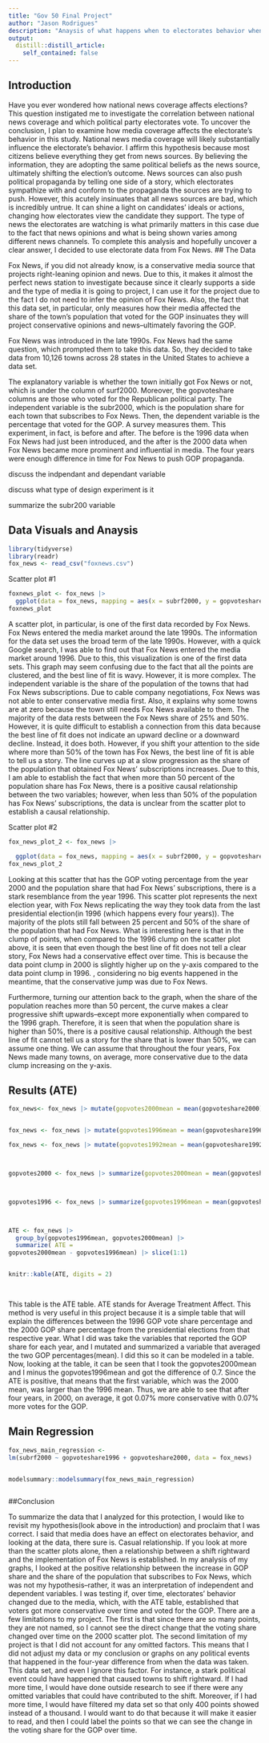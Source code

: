 ```yaml
---
title: "Gov 50 Final Project"
author: "Jason Rodrigues"
description: "Anaysis of what happens when to electorates behavior when Fox News is Introduced"
output:
  distill::distill_article:
    self_contained: false
---
```




## Introduction

  Have you ever wondered how national news coverage affects elections? This question instigated me to investigate the correlation between national news coverage and which political party electorates vote. To uncover the conclusion, I plan to examine how media coverage affects the electorate's behavior in this study. National news media coverage will likely substantially influence the electorate's behavior. I affirm this hypothesis because most citizens believe everything they get from news sources. By believing the information, they are adopting the same political beliefs as the news source, ultimately shifting the election's outcome. News sources can also push political propaganda by telling one side of a story, which electorates sympathize with and conform to the propaganda the sources are trying to push. However, this acutely insinuates that all news sources are bad, which is incredibly untrue. It can shine a light on candidates' ideals or actions, changing how electorates view the candidate they support. The type of news the electorates are watching is what primarily matters in this case due to the fact that news opinions and what is being shown varies among different news channels. To complete this analysis and hopefully uncover a clear answer, I decided to use electorate data from Fox News.
## The Data

   Fox News, if you did not already know, is a conservative media source that projects right-leaning opinion and news. Due to this, it makes it almost the perfect news station to investigate because since it clearly supports a side and the type of media it is going to project, I can use it for the project due to the fact I do not need to infer the opinion of Fox News. Also, the fact that this data set, in particular, only measures how their media affected the share of the town's population that voted for the GOP insinuates they will project conservative opinions and news--ultimately favoring the GOP. 

   Fox News was introduced in the late 1990s. Fox News had the same question, which prompted them to take this data. So, they decided to take data from  10,126 towns across 28 states in the United States to achieve a data set. 

   The explanatory variable is whether the town initially got Fox News or not, which is under the column of surf2000. Moreover, the gopvoteshare columns are those who voted for the Republican political party. The independent variable is the subr2000, which is the population share for each town that subscribes to Fox News. Then, the dependent variable is the percentage that voted for the GOP. A survey measures them. This experiment, in fact, is before and after. The before is the 1996 data when Fox News had just been introduced, and the after is the 2000 data when Fox News became more prominent and influential in media. The four years were enough difference in time for Fox News to push GOP propaganda. 


discuss the indpendant and dependant variable

discuss what type of design experiment is it

summarize the subr200 variable


## Data Visuals and Anaysis  


```r

library(tidyverse)
library(readr)
fox_news <- read_csv("foxnews.csv")

```

Scatter plot #1

```r
foxnews_plot <- fox_news |>
  ggplot(data = fox_news, mapping = aes(x = subrf2000, y = gopvoteshare1996,)) + geom_point(position = "dodge") + labs(x = "Share of those who had Fox News subscriptions", y = "Percent of those that voted the GOP party in 1996", title = "Correlation between Fox News subscription share and GOP voing share", subtitle = "Each point on the scatter plot repersents a town that Fox News collected data from in the 1996s") + geom_smooth() 
foxnews_plot

```

A scatter plot, in particular, is one of the first data recorded by Fox News. Fox News entered the media market around the late 1990s. The information for the data set uses the broad term of the late 1990s. However, with a quick Google search, I was able to find out that Fox News entered the media market around 1996. Due to this, this visualization is one of the first data sets. This graph may seem confusing due to the fact that all the points are clustered, and the best line of fit is wavy. However, it is more complex. The independent variable is the share of the population of the towns that had Fox News subscriptions. Due to cable company negotiations, Fox News was not able to enter conservative media first. Also, it explains why some towns are at zero because the town still needs Fox News available to them. The majority of the data rests between the Fox News share of 25% and 50%. However, it is quite difficult to establish a connection from this data because the best line of fit does not indicate an upward decline or a downward decline. Instead, it does both. However, if you shift your attention to the side where more than 50% of the town has Fox News, the best line of fit is able to tell us a story. The line curves up at a slow progression as the share of the population that obtained Fox News' subscriptions increases. Due to this, I am able to establish the fact that when more than 50 percent of the population share has Fox News, there is a positive causal relationship between the two variables; however, when less than 50% of the population has Fox News' subscriptions, the data is unclear from the scatter plot to establish a causal relationship.





Scatter plot #2

```r
fox_news_plot_2 <- fox_news |>

  ggplot(data = fox_news, mapping = aes(x = subrf2000, y = gopvoteshare2000,)) + geom_point(position = "dodge") + labs(x = "Share of those who had Fox News subscriptions", y = "Percent of those that voted the GOP party in 2000", title = "Correlation between Fox News subscription share and GOP voing share", subtitle = "Each point on the scatter plot repersents a town that Fox News collected data from in the 2000") + geom_smooth() 
fox_news_plot_2
```
Looking at this scatter that has the GOP voting percentage from the year 2000 and the population share that had Fox News' subscriptions, there is a stark resemblance from the year 1996. This scatter plot represents the next election year, with Fox News replicating the way they took data from the last presidential election(in 1996 (which happens every four years)). The majority of the plots still fall between 25 percent and 50% of the share of the population that had Fox News. What is interesting here is that in the clump of points, when compared to the 1996 clump on the scatter plot above, it is seen that even though the best line of fit does not tell a clear story, Fox News had a conservative effect over time. This is because the data point clump in 2000 is slightly higher up on the y-axis compared to the data point clump in 1996. , considering no big events happened in the meantime, that the conservative jump was due to Fox News.

Furthermore, turning our attention back to the graph, when the share of the population reaches more than 50 percent, the curve makes a clear progressive shift upwards--except more exponentially when compared to the 1996 graph. Therefore, it is seen that when the population share is higher than 50%, there is a positive causal relationship. Although the best line of fit cannot tell us a story for the share that is lower than 50%, we can assume one thing. We can assume that throughout the four years, Fox News made many towns, on average, more conservative due to the data clump increasing on the y-axis. 

## Results (ATE)
```r
fox_news<- fox_news |> mutate(gopvotes2000mean = mean(gopvoteshare2000))


fox_news <- fox_news |> mutate(gopvotes1996mean = mean(gopvoteshare1996))

fox_news <- fox_news |> mutate(gopvotes1992mean = mean(gopvoteshare1992))



gopvotes2000 <- fox_news |> summarize(gopvotes2000mean = mean(gopvoteshare2000, gopvotes1996mean = mean(gopvoteshare1996)))



gopvotes1996 <- fox_news |> summarize(gopvotes1996mean = mean(gopvoteshare1996))



ATE <- fox_news |>
  group_by(gopvotes1996mean, gopvotes2000mean) |>
  summarize( ATE = 
gopvotes2000mean - gopvotes1996mean) |> slice(1:1)


knitr::kable(ATE, digits = 2)

 
```
This table is the ATE table. ATE stands for Average Treatment Affect. This method is very useful in this project because it is a simple table that will explain the differences between the 1996 GOP vote share percentage and the 2000 GOP share percentage from the presidential elections from that respective year. What I did was take the variables that reported the GOP share for each year, and I mutated and summarized a variable that averaged the two GOP percentages(mean). I did this so it can be modeled in a table. Now, looking at the table, it can be seen that I took the gopvotes2000mean and I minus the gopvotes1996mean and got the difference of 0.7. Since the ATE is positive, that means that the first variable, which was the 2000 mean, was larger than the 1996 mean. Thus, we are able to see that after four years, in 2000, on average, it got 0.07% more conservative with 0.07% more votes for the GOP.

## Main Regression 


```r
fox_news_main_regression <- 
lm(subrf2000 ~ gopvoteshare1996 + gopvoteshare2000, data = fox_news)


modelsummary::modelsummary(fox_news_main_regression)



```

##Conclusion

To summarize the data that I analyzed for this protection, I would like to revisit my hypothesis(look above in the introduction) and proclaim that I was correct. I said that media does have an effect on electorates behavior, and looking at the data, there sure is. Casual relationship. If you look at more than the scatter plots alone, then a relationship between a shift rightward and the implementation of Fox News is established. In my analysis of my graphs, I looked at the positive relationship between the increase in GOP share and the share of the population that subscribes to Fox News, which was not my hypothesis--rather, it was an interpretation of independent and dependent variables. I was testing if, over time, electorates' behavior changed due to the media, which, with the ATE table, established that voters got more conservative over time and voted for the GOP. There are a few limitations to my project. The first is that since there are so many points, they are not named, so I cannot see the direct change that the voting share changed over time on the 2000 scatter plot. The second limitation of my project is that I did not account for any omitted factors. This means that I did not adjust my data or my conclusion or graphs on any political events that happened in the four-year difference from when the data was taken. This data set, and even I ignore this factor. For instance, a stark political event could have happened that caused towns to shift rightward. If I had more time, I would have done outside research to see if there were any omitted variables that could have contributed to the shift. Moreover, if I had more time, I would have filtered my data set so that only 400 points showed instead of a thousand. I would want to do that because it will make it easier to read, and then I could label the points so that we can see the change in the voting share for the GOP over time. 




